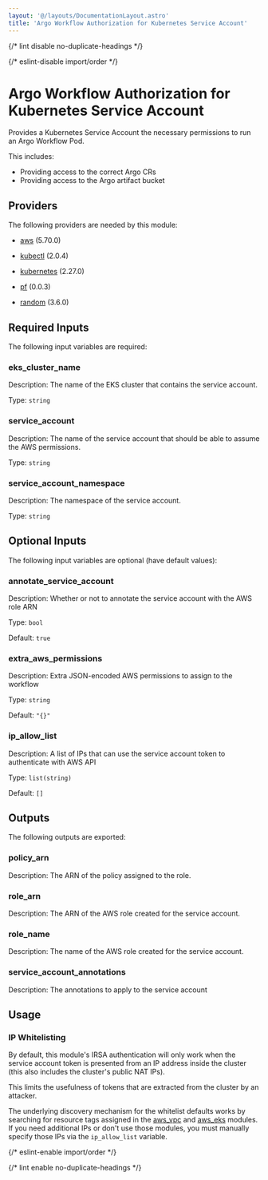 ```yaml
---
layout: '@/layouts/DocumentationLayout.astro'
title: 'Argo Workflow Authorization for Kubernetes Service Account'
---
```



{/* lint disable no-duplicate-headings */}

{/* eslint-disable import/order */}

<ModuleHeader
  name="kube_sa_auth_workflow"
  sourceHref="https://github.com/Panfactum/stack/tree/__PANFACTUM_VERSION_EDGE__/packages/infrastructure/kube_sa_auth_workflow"
  status="beta"
  type="submodule"
/>

# Argo Workflow Authorization for Kubernetes Service Account

Provides a Kubernetes Service Account the necessary permissions to run an Argo Workflow Pod.

This includes:

- Providing access to the correct Argo CRs
- Providing access to the Argo artifact bucket

## Providers

The following providers are needed by this module:

- [aws](https://registry.terraform.io/providers/hashicorp/aws/5.70.0/docs) (5.70.0)

- [kubectl](https://registry.terraform.io/providers/alekc/kubectl/2.0.4/docs) (2.0.4)

- [kubernetes](https://registry.terraform.io/providers/hashicorp/kubernetes/2.27.0/docs) (2.27.0)

- [pf](https://registry.terraform.io/providers/panfactum/pf/0.0.3/docs) (0.0.3)

- [random](https://registry.terraform.io/providers/hashicorp/random/3.6.0/docs) (3.6.0)

## Required Inputs

The following input variables are required:

### eks_cluster_name

Description: The name of the EKS cluster that contains the service account.

Type: `string`

### service_account

Description: The name of the service account that should be able to assume the AWS permissions.

Type: `string`

### service_account_namespace

Description: The namespace of the service account.

Type: `string`

## Optional Inputs

The following input variables are optional (have default values):

### annotate_service_account

Description: Whether or not to annotate the service account with the AWS role ARN

Type: `bool`

Default: `true`

### extra_aws_permissions

Description: Extra JSON-encoded AWS permissions to assign to the workflow

Type: `string`

Default: `"{}"`

### ip_allow_list

Description: A list of IPs that can use the service account token to authenticate with AWS API

Type: `list(string)`

Default: `[]`

## Outputs

The following outputs are exported:

### policy_arn

Description: The ARN of the policy assigned to the role.

### role_arn

Description: The ARN of the AWS role created for the service account.

### role_name

Description: The name of the AWS role created for the service account.

### service_account_annotations

Description: The annotations to apply to the service account

## Usage

### IP Whitelisting

By default, this module's IRSA authentication will only work when the service account token is presented from an IP address
inside the cluster (this also includes the cluster's public NAT IPs).

This limits the usefulness of tokens that are extracted from the cluster by an attacker.

The underlying discovery mechanism for the whitelist defaults works by searching for resource tags
assigned in the [aws_vpc](/docs/edge/reference/infrastructure-modules/aws/aws_vpc) and [aws_eks](/docs/edge/reference/infrastructure-modules/aws/aws_eks)
modules. If you need additional IPs or don't use those modules, you must manually specify those IPs via the `ip_allow_list` variable.

{/* eslint-enable import/order */}

{/* lint enable no-duplicate-headings */}
